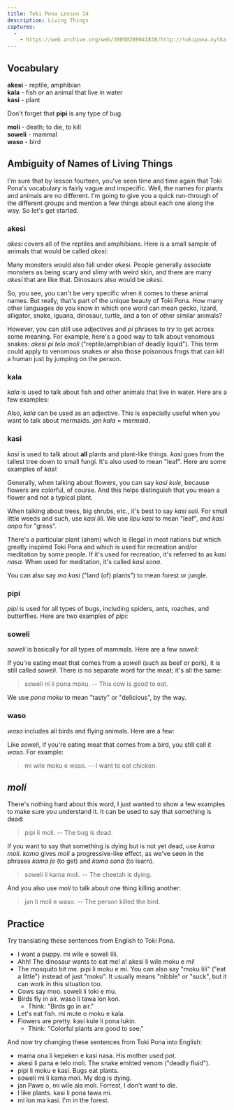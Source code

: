 ```yaml
---
title: Toki Pona Lesson 14
description: Living Things
captures:
  -
    - https://web.archive.org/web/20050209041838/http://tokipona.nytka.org:80/lesson/lesson14.html
---
```


## Vocabulary  

**akesi** - reptile, amphibian  
**kala** - fish or an animal that live in water         
**kasi** - plant  

Don't forget that **pipi** is any type of bug.

**moli** - death; to die, to kill  
**soweli** - mammal  
**waso** - bird  



## Ambiguity of Names of Living Things  
I'm sure that by lesson fourteen, you've seen time and time again that Toki Pona's vocabulary is fairly vague and inspecific. Well, the names for plants and animals are no different. I'm going to give you a quick run-through of the different groups and mention a few things about each one along the way. So let's get started.

### akesi
_akesi_ covers all of the reptiles and amphibians. Here is a small sample of animals that would be called _akesi_:
<img />

Many monsters would also fall under _akesi_. People generally associate monsters as being scary and slimy with weird skin, and there are many _akesi_ that are like that. Dinosaurs also would be _akesi_.

So, you see, you can't be very specific when it comes to these animal names. But really, that's part of the unique beauty of Toki Pona. How many other languages do you know in which one word can mean gecko, lizard, alligator, snake, iguana, dinosaur, turtle, and a ton of other similar animals?

However, you can still use adjectives and _pi_ phrases to try to get across some meaning. For example, here's a good way to talk about venomous snakes: _akesi pi telo moli_ ("reptile/amphibian of deadly liquid"). This term could apply to venomous snakes or also those poisonous frogs that can kill a human just by jumping on the person. 

### kala
_kala_ is used to talk about fish and other animals that live in water. Here are a few examples:
<img />

Also, _kala_ can be used as an adjective. This is especially useful when you want to talk about mermaids. _jan kala_ = mermaid. 

### kasi
_kasi_ is used to talk about **all** plants and plant-like things. _kasi_ goes from the tallest tree down to small fungi. It's also used to mean "leaf". Here are some examples of _kasi_:
<img />

Generally, when talking about flowers, you can say _kasi kule_, because flowers are colorful, of course. And this helps distinguish that you mean a flower and not a typical plant.

When talking about trees, big shrubs, etc., it's best to say _kasi suli_. For small little weeds and such, use _kasi lili_. We use _lipu kasi_ to mean "leaf", and _kasi anpa_ for "grass".

There's a particular plant (ahem) which is illegal in most nations but which greatly inspired Toki Pona and which is used for recreation and/or meditation by some people. If it's used for recreation, it's referred to as _kasi nasa_. When used for meditation, it's called _kasi sona_.

You can also say _ma kasi_ ("land (of) plants") to mean forest or jungle. 

### pipi
_pipi_ is used for all types of bugs, including spiders, ants, roaches, and butterflies. Here are two examples of _pipi_:
<img />

### soweli
_soweli_ is basically for all types of mammals. Here are a few _soweli_:
<img />

If you're eating meat that comes from a _soweli_ (such as beef or pork), it is still called _soweli_. There is no separate word for the meat; it's all the same:  
> soweli ni li pona moku. -- This cow is good to eat.  

We use _pona moku_ to mean "tasty" or "delicious", by the way.

### waso
_waso_ includes all birds and flying animals. Here are a few:
<img />

Like _soweli_, if you're eating meat that comes from a bird, you still call it _waso_. For example:  
> mi wile moku e waso. -- I want to eat chicken.


## _moli_  
There's nothing hard about this word, I just wanted to show a few examples to make sure you understand it. It can be used to say that something is dead:  
> pipi li moli. -- The bug is dead.  

If you want to say that something is dying but is not yet dead, use _kama moli_. _kama_ gives _moli_ a progressive-like effect, as we've seen in the phrases _kama jo_ (to get) and _kama sona_ (to learn).  
> soweli li kama moli. -- The cheetah is dying.  

And you also use _moli_ to talk about one thing killing another:  
> jan li moli e waso. -- The person killed the bird.


## Practice  
Try translating these sentences from English to Toki Pona.  

- I want a puppy.   <Spoiler>mi wile e soweli lili.</Spoiler>  
- Ahh! The dinosaur wants to eat me!   <Spoiler>a! akesi li wile moku e mi!</Spoiler>  
- The mosquito bit me.   <Spoiler>pipi li moku e mi. You can also say "moku lili" ("eat a little") instead of just "moku". It usually means "nibble" or "suck", but it can work in this situation too.</Spoiler>  
- Cows say moo.   <Spoiler>soweli li toki e mu.</Spoiler>  
- Birds fly in air.   <Spoiler>waso li tawa lon kon.</Spoiler>
  - Think: "Birds go in air."  
- Let's eat fish.   <Spoiler>mi mute o moku e kala.</Spoiler>  
- Flowers are pretty.   <Spoiler>kasi kule li pona lukin.</Spoiler>
  - Think: "Colorful plants are good to see."  

And now try changing these sentences from Toki Pona into English:  

- mama ona li kepeken e kasi nasa.   <Spoiler>His mother used pot.</Spoiler>  
- akesi li pana e telo moli.   <Spoiler>The snake emitted venom ("deadly fluid").</Spoiler>  
- pipi li moku e kasi.   <Spoiler>Bugs eat plants.</Spoiler>  
- soweli mi li kama moli.   <Spoiler>My dog is dying.</Spoiler>  
- jan Pawe o, mi wile ala moli.   <Spoiler>Forrest, I don't want to die.</Spoiler>  
- I like plants.   <Spoiler>kasi li pona tawa mi.</Spoiler>  
- mi lon ma kasi.   <Spoiler>I'm in the forest.</Spoiler>  
